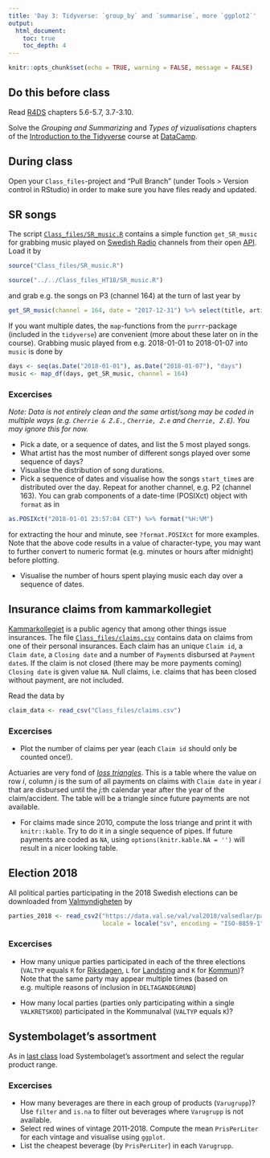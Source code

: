 ```yaml
---
title: 'Day 3: Tidyverse: `group_by` and `summarise`, more `ggplot2`'
output:
  html_document:
    toc: true
    toc_depth: 4    
---
```

```r
knitr::opts_chunk$set(echo = TRUE, warning = FALSE, message = FALSE)
```


## Do this before class

Read [R4DS](http://r4ds.had.co.nz/) chapters 5.6-5.7, 3.7-3.10.

Solve the *Grouping and Summarizing* and *Types of vizualisations* chapters of the 
[Introduction to the Tidyverse](https://www.datacamp.com/courses/introduction-to-the-tidyverse) course at [DataCamp](https://www.datacamp.com/enterprise/mt5013-ht18/assignments).

## During class

Open your `Class_files`-project and "Pull Branch" (under Tools > Version control in RStudio) in order to make sure you have files ready and updated.


## SR songs

The script [`Class_files/SR_music.R`](https://github.com/MT5013-HT18/Class_files/blob/master/SR_music.R) contains a simple function `get_SR_music` for grabbing music played on [Swedish Radio](https://sverigesradio.se/) channels from their open [API](https://sverigesradio.se/api/documentation/v2/index.html). Load it by
```r
source("Class_files/SR_music.R")
```
```r
source("../../Class_files_HT18/SR_music.R")
```
and grab e.g. the songs on P3 (channel 164) at the turn of last year by
```r
get_SR_music(channel = 164, date = "2017-12-31") %>% select(title, artist, start_time) %>% head()
```
If you want multiple dates, the `map`-functions from the `purrr`-package (included in the `tidyverse`) are convenient (more about these later on in the course). Grabbing music played from e.g. 2018-01-01 to 2018-01-07 into `music` is done by
```r
days <- seq(as.Date("2018-01-01"), as.Date("2018-01-07"), "days")
music <- map_df(days, get_SR_music, channel = 164)
```


### Excercises

*Note: Data is not entirely clean and the same artist/song may be coded in multiple ways (e.g. `Cherrie & Z.E.`, `Cherrie, Z.e` and `Cherrie, Z.E`). You may ignore this for now.*

* Pick a date, or a sequence of dates, and list the 5 most played songs.
* What artist has the most number of different songs played over some sequence of days?
* Visualise the distribution of song durations.
* Pick a sequence of dates and visualise how the songs `start_time`s are distributed over the day. Repeat for another channel, e.g. P2 (channel 163). You can grab components of a date-time (POSIXct) object with `format` as in

```r
as.POSIXct("2018-01-01 23:57:04 CET") %>% format("%H:%M")
```
for extracting the hour and minute, see `?format.POSIXct` for more examples. Note that the above code results in a value of character-type, you may want to further convert to numeric format (e.g. minutes or hours after midnight) before plotting.

* Visualise the number of hours spent playing music each day over a sequence of dates.

## Insurance claims from kammarkollegiet

[Kammarkollegiet](https://www.kammarkollegiet.se/) is a public agency that among other things issue insurances. The file [`Class_files/claims.csv`](https://github.com/MT5013-HT18/Class_files/blob/master/claims.csv) contains data on claims from one of their personal insurances. Each claim has an unique `Claim id`, a `Claim date`, a `Closing date` and a number of `Payment`s disbursed at `Payment date`s. If the claim is not closed (there may be more payments coming) `Closing date` is given value `NA`. Null claims, i.e. claims that has been closed without payment, are not included.

Read the data by
```r
claim_data <- read_csv("Class_files/claims.csv")
```


### Excercises

* Plot the number of claims per year (each `Claim id` should only be counted once!).

Actuaries are very fond of [*loss triangles*](https://en.wikipedia.org/wiki/Chain-ladder_method#Example). This is a table where the value on row $i$, column $j$ is the sum of all payments on claims with `Claim date` in year $i$ that are disbursed until the $j$:th calendar year after the year of the claim/accident. The table will be a triangle since future payments are not available.

* For claims made since 2010, compute the loss triange and print it with `knitr::kable`. Try to do it in a single sequence of pipes. If future payments are coded as `NA`, using `options(knitr.kable.NA = '')` will result in a nicer looking table.

## Election 2018

All political parties participating in the 2018 Swedish elections can be downloaded from [Valmyndigheten](https://data.val.se/val/val2018/statistik/index.html#deltagande_partier) by
```r
parties_2018 <- read_csv2("https://data.val.se/val/val2018/valsedlar/partier/deltagande_partier.skv",
                          locale = locale("sv", encoding = "ISO-8859-1"))
```

### Excercises

* How many unique parties participated in each of the three elections (`VALTYP` equals `R` for [Riksdagen](https://en.wikipedia.org/wiki/Riksdag), `L` for [Landsting](https://en.wikipedia.org/wiki/County_councils_of_Sweden) and `K` for [Kommun](https://en.wikipedia.org/wiki/Municipal_council_(Sweden)))? Note that the same party may appear multiple times (based on e.g. multiple reasons of inclusion in `DELTAGANDEGRUND`)

* How many local parties (parties only participating within a single `VALKRETSKOD`) participated in the Kommunalval (`VALTYP` equals `K`)?


## Systembolaget's assortment

As in [last class](day2.html) load Systembolaget's assortment and select the regular product range.

### Excercises

* How many beverages are there in each group of products (`Varugrupp`)? Use `filter` and `is.na` to filter out beverages where `Varugrupp` is not available.
* Select red wines of vintage 2011-2018. Compute the mean `PrisPerLiter` for each vintage and visualise using `ggplot`.
* List the cheapest beverage (by `PrisPerLiter`) in each `Varugrupp`.